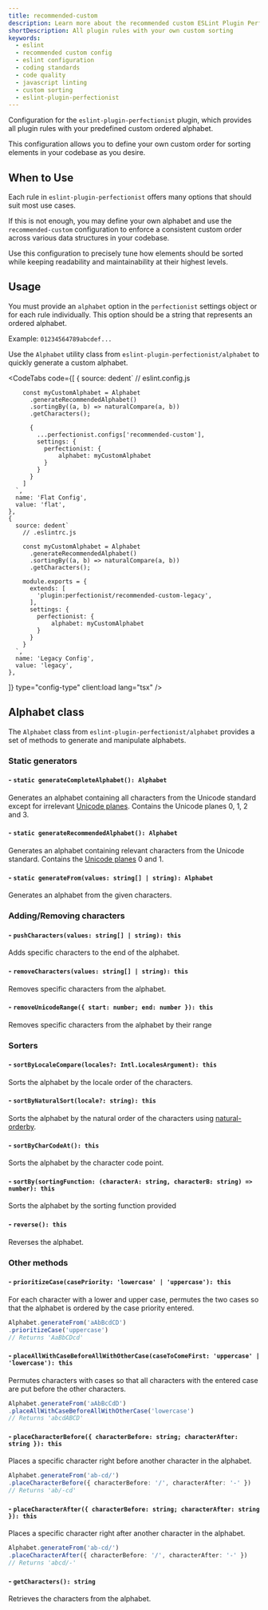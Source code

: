 ```yaml
---
title: recommended-custom
description: Learn more about the recommended custom ESLint Plugin Perfectionist configuration for sorting and organizing your code. Take customization to new levels while maintaining a consistent coding style with this setup
shortDescription: All plugin rules with your own custom sorting
keywords:
  - eslint
  - recommended custom config
  - eslint configuration
  - coding standards
  - code quality
  - javascript linting
  - custom sorting
  - eslint-plugin-perfectionist
---
```



Configuration for the `eslint-plugin-perfectionist` plugin, which provides all plugin rules with your predefined custom ordered alphabet.

This configuration allows you to define your own custom order for sorting elements in your codebase as you desire.

## When to Use

Each rule in `eslint-plugin-perfectionist` offers many options that should suit most use cases.

If this is not enough, you may define your own alphabet and use the `recommended-custom` configuration to enforce a consistent custom order across various data structures in your codebase.

Use this configuration to precisely tune how elements should be sorted while keeping readability and maintainability at their highest levels.

## Usage

You must provide an `alphabet` option in the `perfectionist` settings object or for each rule individually.
This option should be a string that represents an ordered alphabet.

Example: `01234564789abcdef...`

Use the `Alphabet` utility class from `eslint-plugin-perfectionist/alphabet` to quickly generate a custom alphabet.

<CodeTabs
  code={[
    {
      source: dedent`
        // eslint.config.js

        const myCustomAlphabet = Alphabet
          .generateRecommendedAlphabet()
          .sortingBy((a, b) => naturalCompare(a, b))
          .getCharacters();

          {
            ...perfectionist.configs['recommended-custom'],
            settings: {
              perfectionist: {
                  alphabet: myCustomAlphabet
              }
            }
          }
        ]
      `,
      name: 'Flat Config',
      value: 'flat',
    },
    {
      source: dedent`
        // .eslintrc.js

        const myCustomAlphabet = Alphabet
          .generateRecommendedAlphabet()
          .sortingBy((a, b) => naturalCompare(a, b))
          .getCharacters();

        module.exports = {
          extends: [
            'plugin:perfectionist/recommended-custom-legacy',
          ],
          settings: {
            perfectionist: {
                alphabet: myCustomAlphabet
            }
          }
        }
      `,
      name: 'Legacy Config',
      value: 'legacy',
    },
]}
type="config-type"
client:load
lang="tsx"
/>

## Alphabet class

The `Alphabet` class from `eslint-plugin-perfectionist/alphabet` provides a set of methods to generate and manipulate alphabets.

### Static generators

#### - `static generateCompleteAlphabet(): Alphabet`

Generates an alphabet containing all characters from the Unicode standard except for irrelevant [Unicode planes](https://en.wikipedia.org/wiki/Plane_(Unicode)).
Contains the Unicode planes 0, 1, 2 and 3.

#### - `static generateRecommendedAlphabet(): Alphabet`

Generates an alphabet containing relevant characters from the Unicode standard. Contains the [Unicode planes](https://en.wikipedia.org/wiki/Plane_(Unicode)) 0 and 1.

#### - `static generateFrom(values: string[] | string): Alphabet`

Generates an alphabet from the given characters.

### Adding/Removing characters

#### - `pushCharacters(values: string[] | string): this`

Adds specific characters to the end of the alphabet.

#### - `removeCharacters(values: string[] | string): this`

Removes specific characters from the alphabet.

#### - `removeUnicodeRange({ start: number; end: number }): this`

Removes specific characters from the alphabet by their range

### Sorters

#### - `sortByLocaleCompare(locales?: Intl.LocalesArgument): this`

Sorts the alphabet by the locale order of the characters.

#### - `sortByNaturalSort(locale?: string): this`

Sorts the alphabet by the natural order of the characters using [natural-orderby](https://github.com/yobacca/natural-orderby).

#### - `sortByCharCodeAt(): this`

Sorts the alphabet by the character code point.

#### - `sortBy(sortingFunction: (characterA: string, characterB: string) => number): this`

Sorts the alphabet by the sorting function provided

#### - `reverse(): this`

Reverses the alphabet.

### Other methods

#### - `prioritizeCase(casePriority: 'lowercase' | 'uppercase'): this`

For each character with a lower and upper case, permutes the two cases so that the alphabet is ordered by the case priority entered.

```ts
Alphabet.generateFrom('aAbBcdCD')
.prioritizeCase('uppercase')
// Returns 'AaBbCDcd'
````

#### - `placeAllWithCaseBeforeAllWithOtherCase(caseToComeFirst: 'uppercase' | 'lowercase'): this`

Permutes characters with cases so that all characters with the entered case are put before the other characters.

```ts
Alphabet.generateFrom('aAbBcCdD')
.placeAllWithCaseBeforeAllWithOtherCase('lowercase')
// Returns 'abcdABCD'
````

#### - `placeCharacterBefore({ characterBefore: string; characterAfter: string }): this`

Places a specific character right before another character in the alphabet.

```ts
Alphabet.generateFrom('ab-cd/')
.placeCharacterBefore({ characterBefore: '/', characterAfter: '-' })
// Returns 'ab/-cd'
```

#### - `placeCharacterAfter({ characterBefore: string; characterAfter: string }): this`

Places a specific character right after another character in the alphabet.

```ts
Alphabet.generateFrom('ab-cd/')
.placeCharacterAfter({ characterBefore: '/', characterAfter: '-' })
// Returns 'abcd/-'
```

#### - `getCharacters(): string`

Retrieves the characters from the alphabet.
